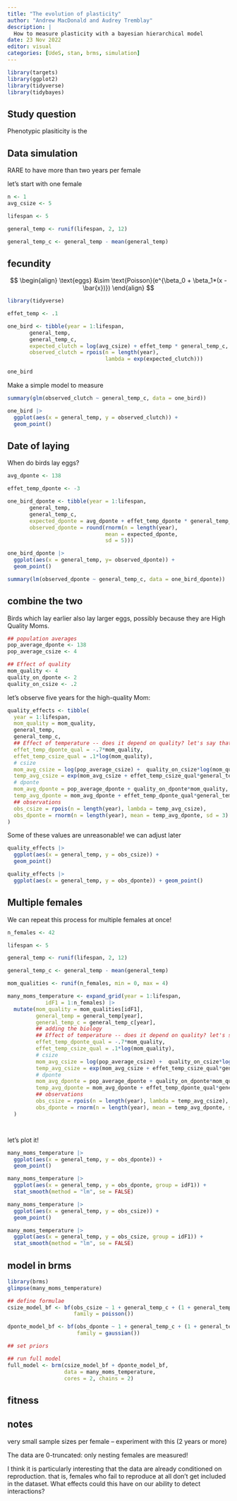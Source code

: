 ```yaml
---
title: "The evolution of plasticity"
author: "Andrew MacDonald and Audrey Tremblay"
description: |
  How to measure plasticity with a bayesian hierarchical model
date: 23 Nov 2022
editor: visual
categories: [UdeS, stan, brms, simulation]
---
```


```r
library(targets)
library(ggplot2)
library(tidyverse)
library(tidybayes)
```

## Study question

Phenotypic plasiticity is the 

## Data simulation

RARE to have more than two years per female

let's start with one female


```r
n <- 1
avg_csize <- 5

lifespan <- 5

general_temp <- runif(lifespan, 2, 12)

general_temp_c <- general_temp - mean(general_temp)

```

## fecundity

$$
\begin{align}
\text{eggs} &\sim \text{Poisson}(e^{\beta_0 + \beta_1*(x - \bar{x})})
\end{align}
$$

```r
library(tidyverse)

effet_temp <- .1

one_bird <- tibble(year = 1:lifespan,
       general_temp,
       general_temp_c,
       expected_clutch = log(avg_csize) + effet_temp * general_temp_c,
       observed_clutch = rpois(n = length(year), 
                               lambda = exp(expected_clutch)))

one_bird
```

Make a simple model to measure

```r
summary(glm(observed_clutch ~ general_temp_c, data = one_bird))
```

```r
one_bird |> 
  ggplot(aes(x = general_temp, y = observed_clutch)) + 
  geom_point()
```


## Date of laying

When do birds lay eggs?


```r

avg_dponte <- 138

effet_temp_dponte <- -3

one_bird_dponte <- tibble(year = 1:lifespan,
       general_temp,
       general_temp_c,
       expected_dponte = avg_dponte + effet_temp_dponte * general_temp_c,
       observed_dponte = round(rnorm(n = length(year), 
                               mean = expected_dponte,
                               sd = 5)))
```

```r
one_bird_dponte |> 
  ggplot(aes(x = general_temp, y= observed_dponte)) + 
  geom_point()

summary(lm(observed_dponte ~ general_temp_c, data = one_bird_dponte))
```



## combine the two

Birds which lay earlier also lay larger eggs, possibly because they are High Quality Moms.

```r
## population averages
pop_average_dponte <- 138
pop_average_csize <- 4

## Effect of quality
mom_quality <- 4
quality_on_dponte <- 2
quality_on_csize <- .2


```

let's observe five years for the high-quality Mom:

```r
quality_effects <- tibble(
  year = 1:lifespan,
  mom_quality = mom_quality,
  general_temp,
  general_temp_c,
  ## Effect of temperature -- does it depend on quality? let's say that it DOES (for now) 
  effet_temp_dponte_qual = -.7*mom_quality,
  effet_temp_csize_qual = .1*log(mom_quality),
  # csize
  mom_avg_csize = log(pop_average_csize) +  quality_on_csize*log(mom_quality),
  temp_avg_csize = exp(mom_avg_csize + effet_temp_csize_qual*general_temp_c),
  # dponte
  mom_avg_dponte = pop_average_dponte + quality_on_dponte*mom_quality,
  temp_avg_dponte = mom_avg_dponte + effet_temp_dponte_qual*general_temp_c,
  ## observations
  obs_csize = rpois(n = length(year), lambda = temp_avg_csize),
  obs_dponte = rnorm(n = length(year), mean = temp_avg_dponte, sd = 3) |> round()
)
```

Some of these values are unreasonable! we can adjust later

```r
quality_effects |> 
  ggplot(aes(x = general_temp, y = obs_csize)) + 
  geom_point()

quality_effects |> 
  ggplot(aes(x = general_temp, y = obs_dponte)) + geom_point()
```

## Multiple females

We can repeat this process for multiple females at once! 

```r
n_females <- 42

lifespan <- 5

general_temp <- runif(lifespan, 2, 12)

general_temp_c <- general_temp - mean(general_temp)

mom_qualities <- runif(n_females, min = 0, max = 4)

many_moms_temperature <- expand_grid(year = 1:lifespan,
            idF1 = 1:n_females) |> 
  mutate(mom_quality = mom_qualities[idF1],
         general_temp = general_temp[year],
         general_temp_c = general_temp_c[year],
         ## adding the biology
         ## Effect of temperature -- does it depend on quality? let's say that it DOES (for now) 
         effet_temp_dponte_qual = -.7*mom_quality,
         effet_temp_csize_qual = .1*log(mom_quality),
         # csize
         mom_avg_csize = log(pop_average_csize) +  quality_on_csize*log(mom_quality),
         temp_avg_csize = exp(mom_avg_csize + effet_temp_csize_qual*general_temp_c),
         # dponte
         mom_avg_dponte = pop_average_dponte + quality_on_dponte*mom_quality,
         temp_avg_dponte = mom_avg_dponte + effet_temp_dponte_qual*general_temp_c,
         ## observations
         obs_csize = rpois(n = length(year), lambda = temp_avg_csize),
         obs_dponte = rnorm(n = length(year), mean = temp_avg_dponte, sd = 3) |> round()
  )




```

let's plot it! 

```r
many_moms_temperature |> 
  ggplot(aes(x = general_temp, y = obs_dponte)) + 
  geom_point()

many_moms_temperature |> 
  ggplot(aes(x = general_temp, y = obs_dponte, group = idF1)) + 
  stat_smooth(method = "lm", se = FALSE)
```

```r
many_moms_temperature |> 
  ggplot(aes(x = general_temp, y = obs_csize)) + 
  geom_point()

many_moms_temperature |> 
  ggplot(aes(x = general_temp, y = obs_csize, group = idF1)) + 
  stat_smooth(method = "lm", se = FALSE)
```

## model in brms

```r
library(brms)
glimpse(many_moms_temperature)

## define formulae
csize_model_bf <- bf(obs_csize ~ 1 + general_temp_c + (1 + general_temp_c|f|idF1),
                     family = poisson())

dponte_model_bf <- bf(obs_dponte ~ 1 + general_temp_c + (1 + general_temp_c|f|idF1),
                      family = gaussian())

## set priors

## run full model
full_model <- brm(csize_model_bf + dponte_model_bf, 
                  data = many_moms_temperature,
                  cores = 2, chains = 2)

```




## fitness

## notes

very small sample sizes per female -- experiment with this (2 years or more)

The data are 0-truncated: only nesting females are measured! 

I think it is particularly interesting that the data are already conditioned on reproduction. 
that is, females who fail to reproduce at all don't get included in the dataset. 
What effects could this have on our ability to detect interactions? 
